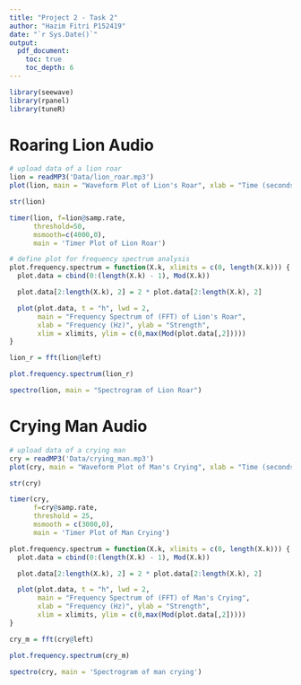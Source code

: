 ```yaml
---
title: "Project 2 - Task 2"
author: "Hazim Fitri P152419"
date: "`r Sys.Date()`"
output: 
  pdf_document:
    toc: true
    toc_depth: 6
---
```


```r
library(seewave)
library(rpanel)
library(tuneR)
```

# Roaring Lion Audio

```r
# upload data of a lion roar
lion = readMP3('Data/lion_roar.mp3')
plot(lion, main = "Waveform Plot of Lion's Roar", xlab = "Time (seconds)")
```

```r
str(lion)
```

```r
timer(lion, f=lion@samp.rate, 
      threshold=50, 
      msmooth=c(4000,0), 
      main = 'Timer Plot of Lion Roar')
```

```r
# define plot for frequency spectrum analysis
plot.frequency.spectrum = function(X.k, xlimits = c(0, length(X.k))) {
  plot.data = cbind(0:(length(X.k) - 1), Mod(X.k))

  plot.data[2:length(X.k), 2] = 2 * plot.data[2:length(X.k), 2]

  plot(plot.data, t = "h", lwd = 2, 
       main = "Frequency Spectrum of (FFT) of Lion's Roar",
       xlab = "Frequency (Hz)", ylab = "Strength",
       xlim = xlimits, ylim = c(0,max(Mod(plot.data[,2]))))
}

lion_r = fft(lion@left)  

plot.frequency.spectrum(lion_r)
```

```r
spectro(lion, main = "Spectrogram of Lion Roar")
```

# Crying Man Audio

```r
# upload data of a crying man
cry = readMP3('Data/crying_man.mp3')
plot(cry, main = "Waveform Plot of Man's Crying", xlab = "Time (seconds)")
```

```r
str(cry)
```

```r
timer(cry, 
      f=cry@samp.rate, 
      threshold = 25, 
      msmooth = c(3000,0),
      main = 'Timer Plot of Man Crying')

```

```r
plot.frequency.spectrum = function(X.k, xlimits = c(0, length(X.k))) {
  plot.data = cbind(0:(length(X.k) - 1), Mod(X.k))

  plot.data[2:length(X.k), 2] = 2 * plot.data[2:length(X.k), 2]

  plot(plot.data, t = "h", lwd = 2, 
       main = "Frequency Spectrum of (FFT) of Man's Crying",
       xlab = "Frequency (Hz)", ylab = "Strength",
       xlim = xlimits, ylim = c(0,max(Mod(plot.data[,2]))))
}

cry_m = fft(cry@left)

plot.frequency.spectrum(cry_m)
```

```r
spectro(cry, main = 'Spectrogram of man crying')
```
